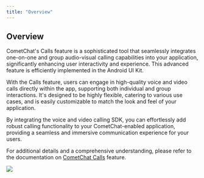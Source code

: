 ```yaml
---
title: "Overview"
---
```


## Overview

CometChat's Calls feature is a sophisticated tool that seamlessly integrates one-on-one and group audio-visual calling capabilities into your application, significantly enhancing user interactivity and experience. This advanced feature is efficiently implemented in the Android UI Kit.

With the Calls feature, users can engage in high-quality voice and video calls directly within the app, supporting both individual and group interactions. It's designed to be highly flexible, catering to various use cases, and is easily customizable to match the look and feel of your application.

By integrating the voice and video calling SDK, you can effortlessly add robust calling functionality to your CometChat-enabled application, providing a seamless and immersive communication experience for your users.

For additional details and a comprehensive understanding, please refer to the documentation on [CometChat Calls](/ui-kit/android/v4/call-features) feature.

<Frame>
  <img src="/images/cbbbcf58-calls_overview_cometchat_screens-e74253c0ec36664d30455f4ad77228e8.png" />
</Frame>
